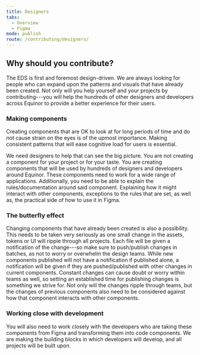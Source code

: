 ```yaml
---
title: Designers
tabs:
  - Overview
  - Figma
mode: publish
route: /contributing/designers/
---
```


## Why should you contribute?

The EDS is first and foremost design-driven. We are always looking for people who can expand upon the patterns and visuals that have already been created. Not only will you help yourself and your projects by contributing---you will help the hundreds of other designers and developers across Equinor to provide a better experience for their users.

### Making components

Creating components that are OK to look at for long periods of time and do not cause strain on the eyes is of the upmost importance. Making consistent patterns that will ease cognitive load for users is essential.

We need designers to help that can see the big picture. You are not creating a component for your project or for your taste. You are creating components that will be used by hundreds of designers and developers around Equinor. These components need to work for a wide range of applications. Additionally, you need to be able to explain the rules/documentation around said component. Explaining how it might interact with other components, exceptions to the rules that are set, as well as, the practical side of how to use it in Figma.

### The butterfly effect

Changing components that have already been created is also a possibility. This needs to be taken very seriously as one small change in the assets, tokens or UI will ripple through all projects. Each file will be given a notification of the change---so make sure to push/publish changes in batches, as not to worry or overwhelm the design teams. While new components published will not have a notification if published alone, a notification will be given if they are pushed/published with other changes in current components. Constant changes can cause doubt or worry within teams as well, so setting an established time for publishing changes is something we strive for. Not only will the changes ripple through teams, but the changes of previous components also need to be considered against how that component interacts with other components.

### Working close with development

You will also need to work closely with the developers who are taking these components from Figma and transforming them into code components. We are making the building blocks in which developers will develop, and all projects will be built upon.
